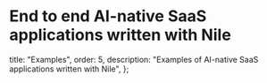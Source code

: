 # End to end AI-native SaaS applications written with Nile

  title: "Examples",
  order: 5,
  description: "Examples of AI-native SaaS applications written with Nile",
};

<Cards>
  <Card
    file="./examples/chat_with_pdf.mdx"
    root="getting-started"
    icon="chat.svg"
  />
  <Card
    file="./examples/code_assistant.mdx"
    root="getting-started"
    icon="vector.png"
  />
</Cards>
